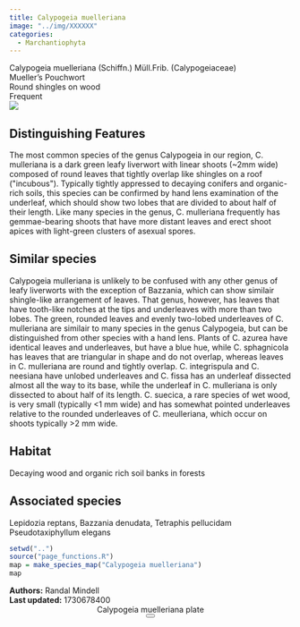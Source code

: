 ```yaml
---
title: Calypogeia muelleriana
image: "../img/XXXXXX"
categories:
  - Marchantiophyta
---
```


<div class="info-panel">
 <div class="info-top">
  <div class="taxon-scientific"><span class="taxon-name">Calypogeia muelleriana</span> <span class="taxon-authority">(Schiffn.) Müll.Frib.</span> <span class="taxon-family">(Calypogeiaceae)</span></div>
  <div class="taxon-common">Mueller's Pouchwort</div>
 </div>
 <div class="info-bottom">
  <div class="taxon-qnd">Round shingles on wood</div>
  <div class="taxon-abundance">Frequent</div>
 </div>
</div>
<div class="imerss-content-frame">
 <div class="imerss-image-header">
  <div class="imerss-image-holder imerss-column-left" data-toggle="tooltip" style="background-image: url(../img/XXXXXX)" title="XXXXXX">
  </div>

  <div class="imerss-image-holder imerss-column-right" data-toggle="tooltip" style="background-image: url(../img/XXXXXX)" title="XXXXXX">
  </div>
 
 </div>
 <div class="imerss-content-lower">
  <div class="imerss-column-left">
  <div class="tab-microscope" data-micromodal-trigger="modal-plate">
  <img src="../img/bryo guide microscope.png"/>
  </div>

<h2>Distinguishing Features</h2>

The most common species of the genus Calypogeia in our region, C. mulleriana is a dark green leafy liverwort with linear shoots (~2mm wide) composed of round leaves that tightly overlap like shingles on a roof (&quot;incubous&quot;). Typically tightly appressed to decaying conifers and organic-rich soils, this species can be confirmed by hand lens examination of the underleaf, which should show two lobes that are divided to about half of their length. Like many species in the genus, C. mulleriana frequently has gemmae-bearing shoots that have more distant leaves and erect shoot apices with light-green clusters of asexual spores.

<h2>Similar species</h2>

Calypogeia mulleriana is unlikely to be confused with any other genus of leafy liverworts with the exception of Bazzania, which can show similair shingle-like arrangement of leaves. That genus, however, has leaves that have tooth-like notches at the tips and underleaves with more than two lobes. The green, rounded leaves and evenly two-lobed underleaves of C. mulleriana are similair to many species in the genus Calypogeia, but can be distinguished from other species with a hand lens. Plants of C. azurea have identical leaves and underleaves, but have a blue hue, while C. sphagnicola has leaves that are triangular in shape and do not overlap, whereas leaves in C. mulleriana are round and tightly overlap. C. integrispula and C. neesiana have unlobed underleaves and C. fissa has an underleaf dissected almost all the way to its base, while the underleaf in C. mulleriana is only dissected to about half of its length. C. suecica, a rare species of wet wood, is very small (typically &lt;1 mm wide) and has somewhat pointed underleaves relative to the rounded underleaves of C. meulleriana, which occur on shoots typically &gt;2 mm wide.

<h2>Habitat</h2>

Decaying wood and organic rich soil banks in forests

<h2>Associated species</h2>

Lepidozia reptans, Bazzania denudata, Tetraphis pellucidam Pseudotaxiphyllum elegans
</div>

<div class="imerss-column-right">

<div class="imerss-image-holder imerss-column-right" data-toggle="tooltip" style="background-image: url(../img/XXXXX)" title="XXXXX">
</div>

<div class="imerss-map-holder">
```r
setwd("..")
source("page_functions.R")
map = make_species_map("Calypogeia muelleriana")
map
```
</div>

</div>

</div>
</div>

<div class="taxon-footer">
 <div class="taxon-authors"><b>Authors:</b> <span>Randal Mindell</span></div>
 <div class="taxon-update"><b>Last updated:</b> <span>1730678400</span></div>
</div>

<div class="modal micromodal-slide" id="modal-plate" aria-hidden="true">
 <div class="modal__overlay" tabindex="-1" data-micromodal-close>
  <div class="modal__container" role="dialog" aria-modal="true" aria-labelledby="modal-plate-title" >
   <header class="modal__header">
   <div class="modal__title" id="modal-plate-title">
  Calypogeia muelleriana plate
   </div>
   <button class="modal__close" aria-label="Close" data-micromodal-close></button>
   </header>
  <div class="modal__content" id="modal-plate-content">
   <div class="imerss-image-holder" data-toggle="tooltip" style="background-image: url(../img/XXXXX)" title="XXXXX">
  </div>
  </div>
  </div>
 </div>
</div>

<script src="../js/micromodal.min.js"></script>
<link href="../css/style-taxon.css" rel="stylesheet">
<link href="../css/micromodal.css" rel="stylesheet">

<script>
MicroModal.init();
</script>

